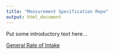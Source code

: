 ```yaml
---
title: "Measurement Specification Repo"
output: html_document
---
```


Put some introductory text here...

[General Rate of Intake](/report_general_rate.html)
